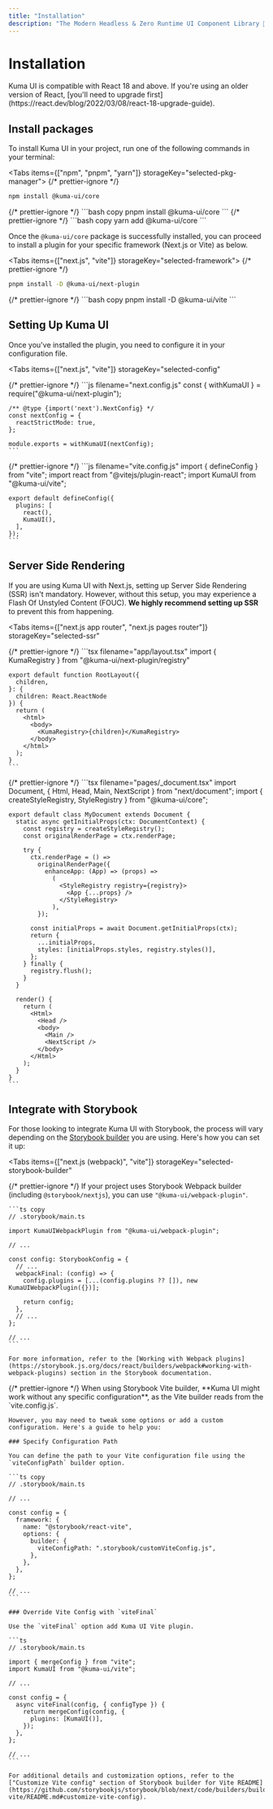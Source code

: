 ```yaml
---
title: "Installation"
description: "The Modern Headless & Zero Runtime UI Component Library 🐻‍❄️✨"
---
```



# Installation

<Callout type="info">
  Kuma UI is compatible with React 18 and above. If you're using an older
  version of React, [you'll need to upgrade
  first](https://react.dev/blog/2022/03/08/react-18-upgrade-guide).
</Callout>

## Install packages

To install Kuma UI in your project, run one of the following commands in your terminal:

<Tabs items={["npm", "pnpm", "yarn"]} storageKey="selected-pkg-manager">
  {/* prettier-ignore */}
  <Tab>
  ```bash copy
  npm install @kuma-ui/core
  ```
  </Tab>
  {/* prettier-ignore */}
  <Tab>
  ```bash copy
  pnpm install @kuma-ui/core
  ```
  </Tab>
  {/* prettier-ignore */}
  <Tab>
  ```bash copy
  yarn add @kuma-ui/core
  ```
  </Tab>
</Tabs>

Once the `@kuma-ui/core` package is successfully installed, you can proceed to install a plugin for your specific framework (Next.js or Vite) as below.

<Tabs items={["next.js", "vite"]} storageKey="selected-framework">
  {/* prettier-ignore */}
  <Tab>
  ```bash copy
  pnpm install -D @kuma-ui/next-plugin
  ```
  </Tab>
  {/* prettier-ignore */}
  <Tab>
  ```bash copy
  pnpm install -D @kuma-ui/vite
  ```
  </Tab>
</Tabs>

## Setting Up Kuma UI

Once you've installed the plugin, you need to configure it in your configuration file.

<Tabs
  items={["next.js", "vite"]}
  storageKey="selected-config"
>
  {/* prettier-ignore */}
  <Tab>
    ```js filename="next.config.js"
    const { withKumaUI } = require("@kuma-ui/next-plugin");

    /** @type {import('next').NextConfig} */
    const nextConfig = {
      reactStrictMode: true,
    };

    module.exports = withKumaUI(nextConfig);
    ```

  </Tab>
  {/* prettier-ignore */}
  <Tab>
    ```js filename="vite.config.js"
    import { defineConfig } from "vite";
    import react from "@vitejs/plugin-react";
    import KumaUI from "@kuma-ui/vite";

    export default defineConfig({
      plugins: [
        react(),
        KumaUI(),
      ],
    });
    ```

  </Tab>
</Tabs>

## Server Side Rendering

If you are using Kuma UI with Next.js, setting up Server Side Rendering (SSR) isn't mandatory. However, without this setup, you may experience a Flash Of Unstyled Content (FOUC). **We highly recommend setting up SSR** to prevent this from happening.

<Tabs
  items={["next.js app router", "next.js pages router"]}
  storageKey="selected-ssr"
>
  {/* prettier-ignore */}
  <Tab>
    ```tsx filename="app/layout.tsx"
    import { KumaRegistry } from "@kuma-ui/next-plugin/registry"

    export default function RootLayout({
      children,
    }: {
      children: React.ReactNode
    }) {
      return (
        <html>
          <body>
            <KumaRegistry>{children}</KumaRegistry>
          </body>
        </html>
      );
    }
    ```

  </Tab>
  {/* prettier-ignore */}
  <Tab>
    ```tsx filename="pages/_document.tsx"
    import Document, { Html, Head, Main, NextScript } from "next/document";
    import { createStyleRegistry, StyleRegistry } from "@kuma-ui/core";

    export default class MyDocument extends Document {
      static async getInitialProps(ctx: DocumentContext) {
        const registry = createStyleRegistry();
        const originalRenderPage = ctx.renderPage;

        try {
          ctx.renderPage = () =>
            originalRenderPage({
              enhanceApp: (App) => (props) =>
                (
                  <StyleRegistry registry={registry}>
                    <App {...props} />
                  </StyleRegistry>
                ),
            });

          const initialProps = await Document.getInitialProps(ctx);
          return {
            ...initialProps,
            styles: [initialProps.styles, registry.styles()],
          };
        } finally {
          registry.flush();
        }
      }

      render() {
        return (
          <Html>
            <Head />
            <body>
              <Main />
              <NextScript />
            </body>
          </Html>
        );
      }
    }
    ```

  </Tab>
</Tabs>

## Integrate with Storybook

For those looking to integrate Kuma UI with Storybook, the process will vary depending on the [Storybook builder](https://storybook.js.org/docs/react/builders/overview) you are using. Here's how you can set it up:

<Tabs
  items={["next.js (webpack)", "vite"]}
  storageKey="selected-storybook-builder"
>
  {/* prettier-ignore */}
  <Tab>
    If your project uses Storybook Webpack builder (including `@storybook/nextjs`), you can use `"@kuma-ui/webpack-plugin"`.

    ```ts copy
    // .storybook/main.ts

    import KumaUIWebpackPlugin from "@kuma-ui/webpack-plugin";

    // ...

    const config: StorybookConfig = {
      // ...
      webpackFinal: (config) => {
        config.plugins = [...(config.plugins ?? []), new KumaUIWebpackPlugin({})];

        return config;
      },
      // ...
    };

    // ...
    ```

    For more information, refer to the [Working with Webpack plugins](https://storybook.js.org/docs/react/builders/webpack#working-with-webpack-plugins) section in the Storybook documentation.

  </Tab>
  {/* prettier-ignore */}
  <Tab>
    When using Storybook Vite builder, **Kuma UI might work without any specific configuration**, as the Vite builder reads from the `vite.config.js`.

    However, you may need to tweak some options or add a custom configuration. Here's a guide to help you:

    ### Specify Configuration Path

    You can define the path to your Vite configuration file using the `viteConfigPath` builder option.

    ```ts copy
    // .storybook/main.ts

    // ...

    const config = {
      framework: {
        name: "@storybook/react-vite",
        options: {
          builder: {
            viteConfigPath: ".storybook/customViteConfig.js",
          },
        },
      },
    };

    // ...
    ```

    ### Override Vite Config with `viteFinal`

    Use the `viteFinal` option add Kuma UI Vite plugin.

    ```ts
    // .storybook/main.ts

    import { mergeConfig } from "vite";
    import KumaUI from "@kuma-ui/vite";

    // ...

    const config = {
      async viteFinal(config, { configType }) {
        return mergeConfig(config, {
          plugins: [KumaUI()],
        });
      },
    };

    // ...
    ```

    For additional details and customization options, refer to the ["Customize Vite config" section of Storybook builder for Vite README](https://github.com/storybookjs/storybook/blob/next/code/builders/builder-vite/README.md#customize-vite-config).

  </Tab>
</Tabs>
